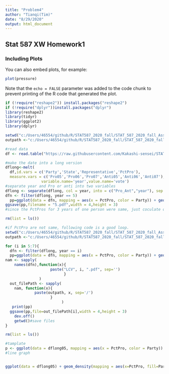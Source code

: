 ```yaml
---
title: "Problem4"
author: "Tianqi(Tim)"
date: "8/29/2020"
output: html_document
---
```



## Stat 587 XW Homework1


### Including Plots

You can also embed plots, for example:

```r
plot(pressure)
```

Note that the `echo = FALSE` parameter was added to the code chunk to prevent printing of the R code that generated the plot.

```r
if (!require("reshape2")) install.packages("reshape2")
if (!require("dplyr"))install.packages("dplyr")
library(reshape2)
library(tidyr)
library(ggplot2)
library(dplyr)

setwd("c:/Users/46554/github/R/STAT587_2020_fall/STAT_587_2020_fall_Assignment_1/")
outpath <-"c:/Users/46554/github/R/STAT587_2020_fall/STAT_587_2020_fall_Assignment_1/"

#read data
df <- read.table("https://raw.githubusercontent.com/Kakashi-sensei/STAT_587_2020_fall_Assignment_1/master/votes.txt", header=TRUE)

#make the date into a long version
dflong<-melt(
  df,id.vars = c('Party','State','Representative','PctPro'),
  measure.vars = c('Pro05','Pro06','Pro07','Anti05','Anti06','Anti07'),
                variable.name='year',value.name='vote')
#separate year and Pro or anti into two variables
dflong <- separate(dflong, col = year, into = c("Pro_Ant","year"), sep = "0")
dfn <- filter(dflong, year == 5)
  pp=ggplot(data = dfn, mapping = aes(x = PctPro, color = Party)) + geom_line(stat = "density") + scale_color_manual(breaks = c("R", "D", "I", "."), values=c("purple", "blue", "green", "red"))
ggsave(pp,filename = "5.pdf",width = 4,height = 3)
#since the PctPros for 3 years of one person were same, just coculate one is good enough

rm(list = ls())    
```



```r
#if PctPro are not same, following code is a good loop.
setwd("c:/Users/46554/github/R/STAT587_2020_fall/STAT_587_2020_fall_Assignment_1/")
outpath <-"c:/Users/46554/github/R/STAT587_2020_fall/STAT_587_2020_fall_Assignment_1/"

for (i in 5:7){
  dfn <- filter(dflong, year == i)
  pp=ggplot(data = dfn, mapping = aes(x = PctPro, color = Party)) + geom_line(stat = "density") + scale_color_manual(breaks = c("R", "D", "I", "."), values=c("purple", "blue", "green", "red"))
nam <- sapply(
    names(dfn),function(x){
                    paste("LCV", i, ".pdf", sep='')
                          }
               )
  out_filePath <- sapply(
    nam, function(x){
             paste(outpath, x, sep='/')
                    }
                         )
   print(pp)
  ggsave(pp,file=out_filePath[i],width = 4,height = 3)
    dev.off()
    getwd()#save files
}

rm(list = ls())
```

```r
#tamplate
p <- ggplot(data = dflong05, mapping = aes(x = PctPro, color = Party)) + geom_line(stat = "density") + scale_color_manual(breaks = c("R", "D", "I", "."), values=c("purple", "blue", "green", "red"))
#line graph


ggplot(data = dflong05) + geom_density(mapping = aes(x=PctPro, fill=Party), alpha=0.4)#planar graph
```




